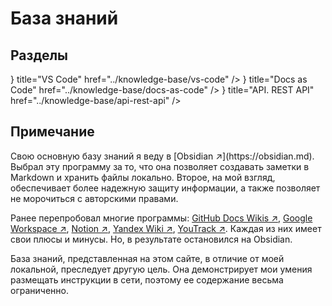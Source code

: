 
# База знаний

## Разделы

<Cards num={3}>
	<Cards.Card 
		arrow
		icon={<svg xmlns="http://www.w3.org/2000/svg"	fill="none"	viewBox="0 0 24 24" strokeWidth="1.5" stroke="currentColor"> <path	strokeLinecap="round" strokeLinejoin="round" d="M15.75 17.25v3.375c0 .621-.504 1.125-1.125 1.125h-9.75a1.125 1.125 0 01-1.125-1.125V7.875c0-.621.504-1.125 1.125-1.125H6.75a9.06 9.06 0 011.5.124m7.5 10.376h3.375c.621 0 1.125-.504 1.125-1.125V11.25c0-4.46-3.243-8.161-7.5-8.876a9.06 9.06 0 00-1.5-.124H9.375c-.621 0-1.125.504-1.125 1.125v3.5m7.5 10.375H9.375a1.125 1.125 0 01-1.125-1.125v-9.25m12 6.625v-1.875a3.375 3.375 0 00-3.375-3.375h-1.5a1.125 1.125 0 01-1.125-1.125v-1.5a3.375 3.375 0 00-3.375-3.375H9.75"/></svg>}
    title="VS Code"
    href="../knowledge-base/vs-code"
  />
	<Cards.Card 
		arrow
		icon={<svg xmlns="http://www.w3.org/2000/svg"	fill="none"	viewBox="0 0 24 24" strokeWidth="1.5" stroke="currentColor"> <path	strokeLinecap="round" strokeLinejoin="round" d="M15.75 17.25v3.375c0 .621-.504 1.125-1.125 1.125h-9.75a1.125 1.125 0 01-1.125-1.125V7.875c0-.621.504-1.125 1.125-1.125H6.75a9.06 9.06 0 011.5.124m7.5 10.376h3.375c.621 0 1.125-.504 1.125-1.125V11.25c0-4.46-3.243-8.161-7.5-8.876a9.06 9.06 0 00-1.5-.124H9.375c-.621 0-1.125.504-1.125 1.125v3.5m7.5 10.375H9.375a1.125 1.125 0 01-1.125-1.125v-9.25m12 6.625v-1.875a3.375 3.375 0 00-3.375-3.375h-1.5a1.125 1.125 0 01-1.125-1.125v-1.5a3.375 3.375 0 00-3.375-3.375H9.75"/></svg>}
    title="Docs as Code"
    href="../knowledge-base/docs-as-code"
  />	
	<Cards.Card 
		arrow
		icon={<svg xmlns="http://www.w3.org/2000/svg"	fill="none"	viewBox="0 0 24 24"	strokeWidth="1.5" stroke="currentColor">	<path	strokeLinecap="round" strokeLinejoin="round" d="M6 6.878V6a2.25 2.25 0 012.25-2.25h7.5A2.25 2.25 0 0118 6v.878m-12 0c.235-.083.487-.128.75-.128h10.5c.263 0 .515.045.75.128m-12 0A2.25 2.25 0 004.5 9v.878m13.5-3A2.25 2.25 0 0119.5 9v.878m0 0a2.246 2.246 0 00-.75-.128H5.25c-.263 0-.515.045-.75.128m15 0A2.25 2.25 0 0121 12v6a2.25 2.25 0 01-2.25 2.25H5.25A2.25 2.25 0 013 18v-6c0-.98.626-1.813 1.5-2.122"/></svg>} 
    title="API. REST API"
    href="../knowledge-base/api-rest-api"
  />
</Cards>

## Примечание

<Callout type="info">
Свою основную базу знаний я веду в [Obsidian ↗](https://obsidian.md). Выбрал эту программу за то, что она позволяет создавать заметки в Markdown и хранить файлы локально. Второе, на мой взгляд, обеспечивает более надежную защиту информации, а также позволяет не морочиться с авторскими правами.

Ранее перепробовал многие программы: [GitHub Docs Wikis ↗](https://docs.github.com/ru/communities/documenting-your-project-with-wikis/about-wikis), [Google Workspace ↗](https://workspace.google.com), [Notion ↗](https://www.notion.so), [Yandex Wiki ↗](https://yandex.cloud/ru/docs/wiki/), [YouTrack ↗](https://www.jetbrains.com/ru-ru/youtrack/). Каждая из них имеет свои плюсы и минусы. Но, в результате остановился на Obsidian.

База знаний, представленная на этом сайте, в отличие от моей локальной, преследует другую цель. Она демонстрирует мои умения размещать инструкции в сети, поэтому ее содержание весьма ограниченно.
</Callout>